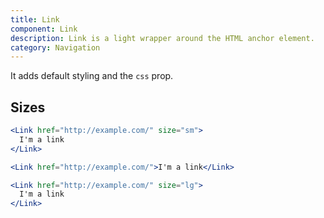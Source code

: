 ```yaml
---
title: Link
component: Link
description: Link is a light wrapper around the HTML anchor element.
category: Navigation
---
```


It adds default styling and the `css` prop.

## Sizes

```jsx preview
<Link href="http://example.com/" size="sm">
  I'm a link
</Link>
```

```jsx preview
<Link href="http://example.com/">I'm a link</Link>
```

```jsx preview
<Link href="http://example.com/" size="lg">
  I'm a link
</Link>
```
